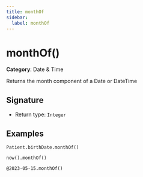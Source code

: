 ```yaml
---
title: monthOf
sidebar:
  label: monthOf
---
```


# monthOf()

**Category**: Date & Time

Returns the month component of a Date or DateTime

## Signature

- Return type: `Integer`

## Examples

```fhirpath
Patient.birthDate.monthOf()
```

```fhirpath
now().monthOf()
```

```fhirpath
@2023-05-15.monthOf()
```

